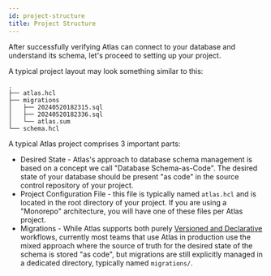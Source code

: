 ```yaml
---
id: project-structure
title: Project Structure
---
```

After successfully verifying Atlas can connect to your database and understand its schema, let's proceed
to setting up your project.


A typical project layout may look something similar to this:

```text
.
├── atlas.hcl
├── migrations
│   ├── 20240520182315.sql
│   ├── 20240520182336.sql
│   └── atlas.sum
└── schema.hcl
```

A typical Atlas project comprises 3 important parts:

* Desired State - Atlas's approach to database schema management is based on a concept we call "Database Schema-as-Code".
  The desired state of your database should be present "as code" in the source control repository of your project.
* Project Configuration File - this file is typically named `atlas.hcl` and is located in the root directory
  of your project. If you are using a "Monorepo" architecture, you will have one of these files per Atlas project.
* Migrations - While Atlas supports both purely [Versioned and Declarative](/concepts/declarative-vs-versioned) workflows, currently most teams
  that use Atlas in production use the mixed approach where the source of truth for the desired state of the schema
  is stored "as code", but migrations are still explicitly managed in a dedicated directory, typically named `migrations/`.

